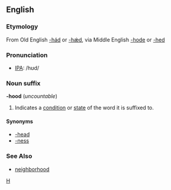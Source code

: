 ==English==
===Etymology===
From Old English [[-hád]] or [[-hǽd]], via Middle English [[-hode]] or [[-hed]]

===Pronunciation===
* [[Wiktionary:Pronunciation_key|IPA]]: /hʊd/

===Noun suffix===
'''-hood''' (''uncountable'')
# Indicates a [[condition]] or [[state]] of the word it is suffixed to.

====Synonyms====
* [[-head]]
* [[-ness]]

===See Also===
* [[neighborhood]]

[[Category:English suffixes|H]]
